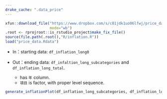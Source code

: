 ```yaml
---
drake_cache: ".data_price"
---
```



```r
xfun::download_file("https://www.dropbox.com/s/c81jdk1uo06lfwj/price_data.Rdata?dl=1",
                    mode="wb")
.root <- rprojroot::is_rstudio_project$make_fix_file()
source(file.path(.root(),"R/inflation.R"))
load("price_data.Rdata")
```

  * In：starting data: `df_inflation_long0`
  
  * Out：ending data: `df_infaltion_long_subcategories` and `df_inflation_long_total`.  
    * has `年` column. 
    * `項目` is factor, with proper level sequence.  


```r
generate_inflationPlot(df_inflation_long_subcategories, df_inflation_long_total)
```

